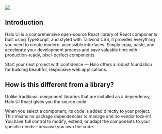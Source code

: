 
<Meta title='Introduction' />

<img src='/halo-ui-brand.png' className='w-sm mx-auto mb-5' />

## Introduction

Halo UI is a comprehensive open-source React library of React components built using TypeScript, and styled with Tailwind CSS, it provides everything you need to create modern, accessible interfaces.
Simply copy, paste, and accelerate your development process and save valuable time with production-ready, pixel-perfect components.

Start your next project with confidence — Halo offers a robust foundation for building beautiful, responsive web applications.

## How is this different from a library?

Unlike traditional component libraries that are installed as a dependency, Halo UI React gives you the source code.

When you select a component, its code is added directly to your project. This means no package dependencies to manage and no vendor lock-in! You have full control to modify, extend, or adapt the components to your specific needs—because you own the code.
